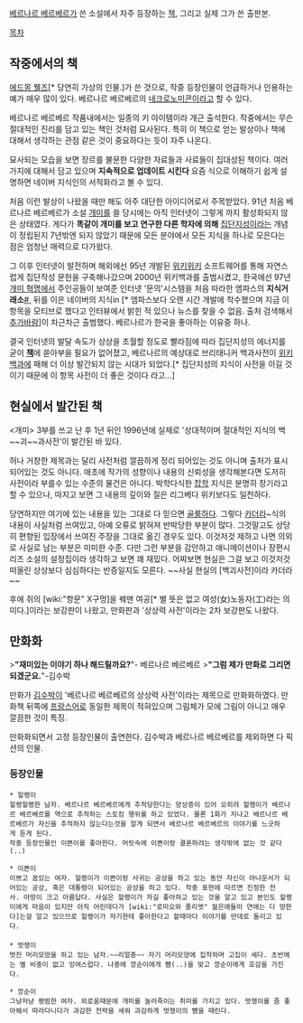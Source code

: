 [[베르나르 베르베르]]가 쓴 소설에서 자주 등장하는 [[책]], 그리고 실제 그가 쓴 출판본.

[[목차]]
== 작중에서의 책 ==
[[에드몽 웰즈]][* 당연히 가상의 인물.]가 쓴 것으로, 작중 등장인물이 언급하거나 인용하는 예가 매우 많이 있다. 베르나르 베르베르의 [[네크로노미콘]]이라고 할 수 있다.

베르나르 베르베르 작품내에서는 일종의 키 아이템이라 개근 출석한다. 작중에서는 무슨 절대적인 진리를 담고 있는 책인 것처럼 묘사된다. 특히 이 책으로 얻는 발상이나 책에 대해서 생각하는 관점 같은 것이 중요하다는 듯이 자주 나온다.

묘사되는 모습을 보면 장르를 불문한 다양한 자료들과 사료들이 집대성된 책이다. 여러 가지에 대해서 담고 있으며 '''지속적으로 업데이트 시킨다''' 요즘 식으로 이해하기 쉽게 설명하면 네이버 지식인의 서적화라고 볼 수 있다. 

처음 이런 발상이 나왔을 때만 해도 아주 대단한 아이디어로서 주목받았다. 91년 처음 베르나르 베르베르가 소설 [[개미]]를 쓸 당시에는 아직 인터넷이 그렇게 까지 활성화되지 않은 상태였다. 게다가 '''똑같이 개미를 보고 연구한 다른 학자에 의해''' [[집단지성]]이라는 개념이 정립된지 7년밖엔 되지 않았기 때문에 모든 분야에서 모든 지식을 하나로 모은다는 점은 엄청난 매력으로 다가왔다.

그 이후 인터넷이 발전하며 해외에선 95년 개발된 [[위키위키]] 소프트웨어를 통해 자연스럽게 집단작성 문헌을 구축해나갔으며 2000년 위키백과를 출범시켰고, 한국에선 97년 [[개미 혁명]]에서 주인공들이 보여준 인터넷 '문의'시스템을 처음 따라한 엠파스의 '''지식거래소'''[http://news.naver.com/main/read.nhn?mode=LSD&mid=sec&sid1=101&oid=008&aid=0000347631 #], 뒤를 이은 네이버의 지식in [* 엠파스보다 오랜 시간 개발에 착수했으며 지금 이 항목을 모티브로 했다고 인터뷰에서 밝힌 적 있으나 뉴스를 찾을 수 없음. 출처 검색해서 [[추가바람]]]이 차근차근 출범했다. 베르나르가 한국을 좋아하는 이유중 하나.

결국 인터넷의 발달 속도가 상상을 초월할 정도로 빨라짐에 따라 집단지성의 에너지를 굳이 '''[[책]]'''에 쏟아부을 필요가 없어졌고, 베르나르의 예상대로 브리태니커 백과사전이 [[위키백과]]에 패해 더 이상 발간되지 않는 시대가 되었다.[* 집단지성의 지식이 사전을 이길 것이기 때문에 이 항목 사전이 더 좋은 것이다 라고...]

== 현실에서 발간된 책 ==
<개미> 3부를 쓰고 난 후 1년 뒤인 1996년에 실제로 '상대적이며 절대적인 지식의 백~~괴~~과사전'이 발간된 바 있다.

허나 거창한 제목과는 달리 사전처럼 깔끔하게 정리 되어있는 것도 아니며 출처가 표시되어있는 것도 아니다. 애초에 작가의 성향이나 내용의 신뢰성을 생각해본다면 도저히 사전이라 부를수 있는 수준의 물건은 아니다. 박학다식한 [[잡학]] 지식은 분명히 장기라고 할 수 있으나, 따지고 보면 그 내용의 깊이와 질은 리그베다 위키보다도 일천하다.

당연하지만 여기에 있는 내용을 있는 그대로 다 믿으면 [[골룸]]하다. 그렇다 [[카더라]]~식의 내용이 사실처럼 쓰여있고, 아예 오류로 밝혀져 반박당한 부분이 많다. 그것말고도 상당히 편향된 입장에서 쓰여진 주장을 그대로 옮긴 경우도 있다. 이것저것 제하고 나면 의외로 사실로 남는 부분은 미미한 수준. 다만 그런 부분을 감안하고 애니메이션이나 장편시리즈 소설의 설정집이라 생각하고 보면 꽤 재밌다. 어찌보면 현실은 그걸 보고 이것저것 떠올린 상상보다 심심하다는 반증일지도 모른다. ~~사실 현실의 [백괴사전]이라 카더라~~

후에 쥐의 [wiki:"항문" X구멍]을 꿰맨 여공[* 별 뜻은 없고 여성(女)노동자(工)라는 의미다.]이라는 보강판이 나왔고, 만화판과 '상상력 사전'이라는 2차 보강판도 나왔다. 

== 만화화 ==
>'''"재미있는 이야기 하나 해드릴까요?'''"- 베르나르 베르베르
>'''"그럼 제가 만화로 그리면 되겠군요.'''"-김수박

만화가 [[김수박]]이 '베르나르 베르베르의 상상력 사전'이라는 제목으로 만화화하였다. 만화책 뒤쪽에 [[프랑스어]]로 동일한 제목이 적혀있으며 그림체가 모에 그림이 아니고 매우 깔끔한 것이 특징.

만화화되면서 고정 등장인물이 출연한다. 김수박과 베르나르 베르베르를 제외하면 다 픽션의 인물. 

=== 등장인물 ===
 * 헐랭이
 헐랭헐랭한 남자. 베르나르 베르베르에게 추적당한다는 망상증이 있어 오히려 헐랭이가 베르나르 베르베르를 역으로 추적하는 스토킹 행위를 하고 있었다. 물론 1화가 지나고 베르나르 베르베르가 자신을 추적하지 않는다는것을 알게 되면서 베르나르 베르베르의 이야기를 느긋하게 듣게 된다.
 작중 등장인물인 이쁜이를 좋아한다. 머릿속에 이쁜이랑 결혼하려는 생각밖에 없는 것 같다(..)

 * 이쁜이
 이쁘고 꿈있는 여자. 헐랭이가 이쁜이랑 사귀는 공상을 하고 있는 동안 자신이 아나운서가 되어있는 공상, 혹은 대통령이 되어있는 공상을 하고 있다. 작중 표현에 따르면 진정한 전사. 야망이 크고 아름답다. 사실은 헐랭이가 자길 좋아하고 있는 것을 알고 있고 본인도 헐랭이에게 마음이 있지만 아직 어린데다가 [wiki:"로미오와 줄리엣" 젊은애들이 연애는 다 망한다]는걸 알고 있으므로 헐랭이가 자기한테 좋아한다고 할때마다 이야기를 딴데로 돌리고 있다. 
 
 * 멋쟁이
 멋진 머리모양을 하고 있는 남자.~~리얼충~~ 자기 머리모양에 집착하며 고집이 세다. 초반에는 별 비중이 없고 잉여스럽다. 나중에 깡순이에게 뺨(..)을 맞고 깡순이에게 호감을 가진다.

 * 깡순이
 그냥저냥 평범한 여자. 외로움때문에 개미를 눌러죽이는 취미를 가지고 있다. 멋쟁이를 좀 좋아해서 따라다니다가 과감한 전략을 세워 과감하게 멋쟁이의 뺨을 때린다.

